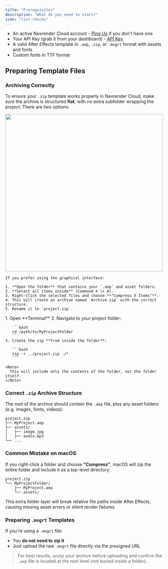 ```yaml
---
title: "Prerequisites"
description: "What do you need to start?"
icon: "list-checks"
---
```


- An active Nexrender Cloud account - [Ping Us](https://www.nexrender.com/contact) if you don't have one
- Your API Key (grab it from your dashboard) - [API Key](https://app.nexrender.com/team/settings)
- A valid After Effects template in `.aep`, `.zip`, or `.mogrt` format with assets and fonts
- Custom fonts in TTF format

## Preparing Template Files

### Archiving Correctly

To ensure your `.zip` template works properly in Nexrender Cloud, make sure the archive is structured **flat**, with no extra subfolder wrapping the project. There are two options:

<Tabs>
  <Tab title="Option 1: Zip Correctly via Finder (GUI)">
    <img
      height="500"
      src="/gifs/archiving.gif"
    />

    If you prefer using the graphical interface:

    1. **Open the folder** that contains your `.aep` and asset folders.
    2. **Select all items inside** (Command ⌘ \+ A).
    3. Right-click the selected files and choose **"Compress X Items"**.
    4. This will create an archive named `Archive.zip` with the correct structure.
    5. Rename it to `project.zip`.
  </Tab>
  <Tab title="Option 2: Zip Correctly via Terminal (Advanced)">
    1. Open **Terminal**
    2. Navigate to your project folder:

       ```bash
       cd /path/to/MyProjectFolder
       ```
    3. Create the zip **from inside the folder**:

       ```bash
       zip -r ../project.zip ./*
       ```

    <Note>
      This will include only the contents of the folder, not the folder itself.
    </Note>
  </Tab>
</Tabs>

### Correct `.zip` Archive Structure

The root of the archive should contain the `.aep` file, plus any asset folders (e.g. images, fonts, videos):

```
project.zip
├── MyProject.aep
├── assets/
│   ├── image.jpg
│   ├── audio.mp3
└── ...
```

### Common Mistake on macOS

If you right-click a folder and choose **"Compress"**, macOS will zip the entire folder and include it as a top-level directory:

```
project.zip
└── MyProjectFolder/
    ├── MyProject.aep
    └── assets/
```

<Note>
  This extra folder layer will break relative file paths inside After Effects, causing missing asset errors or silent render failures.
</Note>

### Preparing `.mogrt` Templates

If you're using a `.mogrt` file:

- You **do not need to zip it**
- Just upload the raw `.mogrt` file directly via the presigned URL

> For best results, unzip your archive before uploading and confirm the `.aep` file is located at the root level (not buried inside a folder).